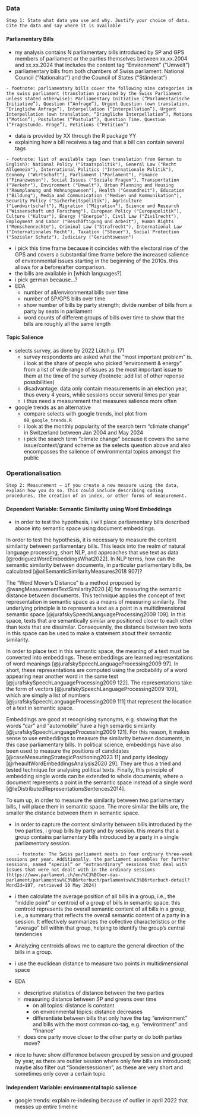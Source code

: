 ### Data

```
Step 1: State what data you use and why. Justify your choice of data. Cite the data and say where it is available
```

#### Parliamentary Bills
- my analysis contains N parliamentary bills introduced by SP and GPS members of parliament or the parties themselves between xx.xx.2004 and xx.xx.2024 that includes the content tag “Environment” ("Umwelt")
- parliamentary bills from both chambers of Swiss parliament: National Council (“Nationalrat”) and the Council of States (“Ständerat”)
```
- footnote: parliamentary bills cover the following nine categories in the swiss parliament (translation provided by the Swiss Parliament unless stated otherwise): Parliamentary Initiative (“Parlamentarische Initiative”), Question (“Anfrage”), Urgent Question (own translation, “Dringliche Anfrage”), Interpellation (“Interpellation”), Urgent Interpellation (own translation, “Dringliche Interpellation”), Motions (“Motion”), Postulates (“Postulat”), Question Time. Question (“Fragestunde. Frage”), Petitions (“Petition”)
```
- data is provided by XX through the R package YY
- explaining how a bill receives a tag and that a bill can contain several tags
```
- footnote: list of available tags (own translation from German to English): National Policy ("Staatspolitik"), General Law ("Recht Allgemein"), International Politics ("Internationale Politik"), Economy ("Wirtschaft"), Parliament ("Parlament"), Finance ("Finanzwesen"), Social Issues ("Soziale Fragen"), Transportation ("Verkehr"), Environment ("Umwelt"), Urban Planning and Housing ("Raumplanung und Wohnungswesen"), Health ("Gesundheit"), Education ("Bildung"), Media and Communication ("Medien und Kommunikation"), Security Policy ("Sicherheitspolitik"), Agriculture ("Landwirtschaft"), Migration ("Migration"), Science and Research ("Wissenschaft und Forschung"), European Policy ("Europapolitik"), Culture ("Kultur"), Energy ("Energie"), Civil Law ("Zivilrecht"), Employment and Labor ("Beschäftigung und Arbeit"), Human Rights ("Menschenrechte"), Criminal Law ("Strafrecht"), International Law ("Internationales Recht"), Taxation ("Steuer"), Social Protection ("Sozialer Schutz"), Judiciary ("Gerichtswesen")
```

- i pick this time frame because it coincides with the electoral rise of the GPS and covers a substantial time frame before the increased salience of environmental issues starting in the beginning of the 2010s. this allows for a before/after comparison.
- the bills are available in [which languages?]
- i pick german because…?
- EDA
	- number of all/environmental bills over time
	- number of SP/GPS bills over time
	- show number of bills by party strength; divide number of bills from a party by seats in parliament
	- word counts of different groups of bills over time to show that the bills are roughly all the same length

#### Topic Salience
- selects survey, as done by 2022 Lütch p. 171
	- survey respondents are asked what the “most important problem” is. i look at the share of people who picked “environment & energy” from a list of wide range of issues as the most important issue to them at the time of the survey (footnote: add list of other reponse possibilities)
	- disadvantage: data only contain measurements in an election year, thus every 4 years, while sessions occur several times per year
	- i thus need a measurement that measures salience more often
- google trends as an alternative
	- compare selects with google trends, incl plot from `08_google_trends.R`
	- i look at the monthly popularity of the search term “climate change” in Switzerland between Jan 2004 and May 2024
	- i pick the search term “climate change” because it covers the same issue/context/grand scheme as the selects question above and also encompasses the salience of environmental topics amongst the public

### Operationalisation
```
Step 2: Measurement – if you create a new measure using the data, explain how you do so. This could include describing coding procedures, the creation of an index, or other forms of measurement.
```

#### Dependent Variable: Semantic Similarity using Word Embeddings

- in order to test the hypothesis, i will place parliamentary bills described aboce into semantic space using document embeddings.

In order to test the hypothesis, it is necessary to measure the content similarity between parliamentary bills. This leads into the realm of natural language processing, short NLP, and approaches that use text as data [@rodriguezWordEmbeddingsWhat2022]. In NLP terms, how can the semantic similarity between documents, in particular parliamentary bills, be calculated [@aliSemanticSimilarityMeasures2018 907]?

The “Word Mover's Distance” is a method proposed by @wangMeasurementTextSimilarity2020 [4] for measuring the semantic distance between documents. This technique applies the concept of text representation in semantic space as a means of measuring similarity. The underlying principle is to represent a text as a point in a multidimensional semantic space [@jurafskySpeechLanguageProcessing2009 109]. In this space, texts that are semantically similar are positioned closer to each other than texts that are dissimilar. Consequently, the distance between two texts in this space can be used to make a statement about their semantic similarity.

In order to place text in this semantic space, the meaning of a text must be converted into embeddings. These embeddings are learned representations of word meanings [@jurafskySpeechLanguageProcessing2009 97]. In short, these representations are computed using the probability of a word appearing near another word in the same text [@jurafskySpeechLanguageProcessing2009 122]. The representations take the form of vectors [@jurafskySpeechLanguageProcessing2009 109], which are simply a list of numbers [@jurafskySpeechLanguageProcessing2009 111] that represent the location of a text in semantic space.

Embeddings are good at recognising synonyms, e.g. showing that the words “car” and “automobile” have a high semantic similarity [@jurafskySpeechLanguageProcessing2009 121]. For this reason, it makes sense to use embeddings to measure the similarity between documents, in this case parliamentary bills. In political science, embeddings have also been used to measure the positions of candidates [@caseMeasuringStrategicPositioning2023 11] and party ideology [@rheaultWordEmbeddingsAnalysis2020 29]. They are thus a tried and tested technique for analysing political texts. Finally, this principle of embedding single words can be extended to whole documents, where a document represents a point in the semantic space instead of a single word [@leDistributedRepresentationsSentences2014].

To sum up, in order to measure the similarity between two parliamentary bills, I will place them in semantic space. The more similar the bills are, the smaller the distance between them in semantic space.


- in order to capture the content similarity between bills introduced by the two parties, i group bills by party and by session. this means that a group contains parliamentary bills introduced by a party in a single parliamentary session.
```
	- footnote: The Swiss parliament meets in four ordinary three-week sessions per year. Additionally, the parliament assembles for further sessions, named “special” or “extraordinary” sessions that deal with issues that were not dealt with in the ordinary sessions (https://www.parlament.ch/en/%C3%BCber-das-parlament/parlamentsw%C3%B6rterbuch/parlamentsw%C3%B6rterbuch-detail?WordId=197, retrieved 10 May 2024)
```
- i then calculate the average position of all bills in a group, i.e., the “middle point” or centroid of a group of bills in semantic space. this centroid represents the overall semantic content of all bills in a group, i.e., a summary that reflects the overall semantic content of a party in a session. It effectively summarizes the collective characteristics or the "average" bill within that group, helping to identify the group’s central tendencies
- Analyzing centroids allows me to capture the general direction of the bills in a group.

- i use the euclidean distance to measure two points in multidimensional space

- EDA
	- descriptive statistics of distance between the two parties
	- measuring distance between SP and greens over time 
		- on all topics: distance is constant
		- on environmental topics: distance decreases
		- differentiate between bills that only have the tag “environment” and bills with the most common co-tag, e.g. “environment” and “finance” 
	- does one party move closer to the other party or do both parties move?

- nice to have: show difference between grouped by session and grouped by year, as there are outlier session where only few bills are introduced; maybe also filter out “Sondersessionen”, as these are very short and sometimes only cover a certain topic

#### Independent Variable: environmental topic salience
- google trends: explain re-indexing because of outlier in april 2022 that messes up entire timeline
